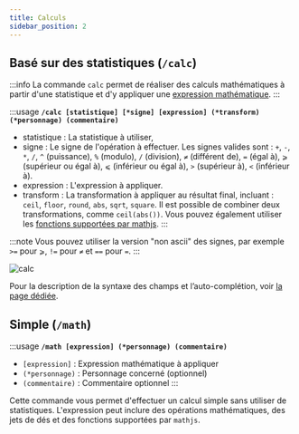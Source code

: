 ```yaml
---
title: Calculs
sidebar_position: 2
---
```



## Basé sur des statistiques (`/calc`)
:::info
La commande `calc` permet de réaliser des calculs mathématiques à partir d'une statistique et d'y appliquer une [expression mathématique](../../introduction/expression.mdx).
:::

:::usage
**`/calc [statistique] [*signe] [expression] (*transform) (*personnage) (commentaire)`**
- <CL>statistique</CL> : La statistique à utiliser,
- <CL>signe</CL> : Le signe de l'opération à effectuer. Les signes valides sont : `+`, `-`, `*`, `/`, `^` (puissance), `%` (modulo), `/` (division), `≠` (différent de), `=` (égal à), `⩾` (supérieur ou égal à), `⩽` (inférieur ou égal à), `>` (supérieur à), `<` (inférieur à).
- <CL>expression</CL> : L'expression à appliquer.
- <CL>transform</CL> : La transformation à appliquer au résultat final, incluant : `ceil`, `floor`, `round`, `abs`, `sqrt`, `square`. Il est possible de combiner deux transformations, comme `ceil(abs())`. Vous pouvez également utiliser les [fonctions supportées par mathjs](https://mathjs.org/docs/reference/functions.html).
:::

:::note
Vous pouvez utiliser la version "non ascii" des signes, par exemple `>=` pour `⩾`, `!=` pour `≠` et `==` pour `=`.
:::

![calc](../../assets/rolls/db/calc.png)

Pour la description de la syntaxe des champs et l’auto-complétion, voir [la page dédiée](../../introduction/format.mdx).

## Simple (`/math`)
:::usage
**`/math [expression] (*personnage) (commentaire)`**
- `[expression]` : Expression mathématique à appliquer
- `(*personnage)` : Personnage concerné (optionnel)
- `(commentaire)` : Commentaire optionnel
:::

Cette commande vous permet d'effectuer un calcul simple sans utiliser de statistiques. L'expression peut inclure des opérations mathématiques, des jets de dés et des fonctions supportées par `mathjs`.